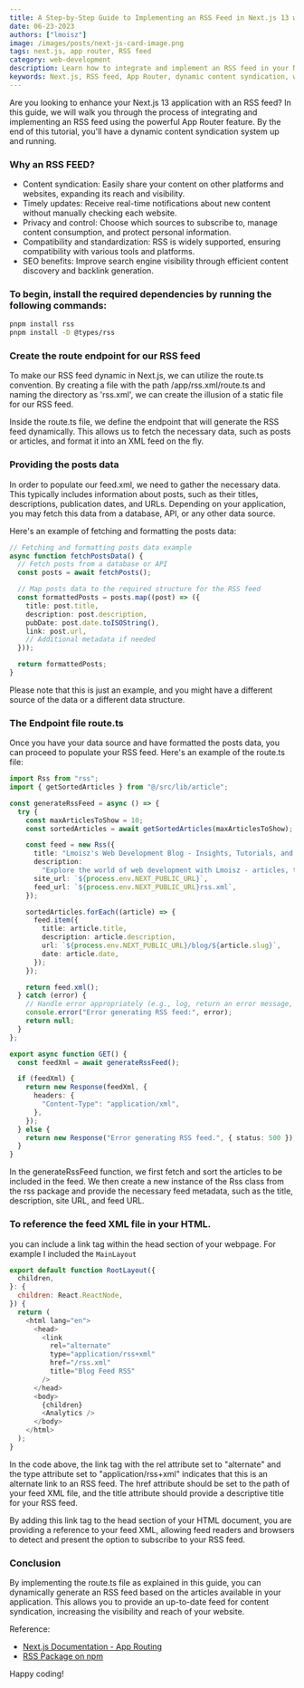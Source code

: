 ```yaml
---
title: A Step-by-Step Guide to Implementing an RSS Feed in Next.js 13 with App Router
date: 06-23-2023
authors: ["lmoisz"]
image: /images/posts/next-js-card-image.png
tags: next.js, app router, RSS feed
category: web-development
description: Learn how to integrate and implement an RSS feed in your Next.js 13 application using the powerful App Router feature. Follow this step-by-step guide to enhance your website with dynamic content syndication.
keywords: Next.js, RSS feed, App Router, dynamic content syndication, web development, SEO-friendly RSS feed, Next 13
---
```


Are you looking to enhance your Next.js 13 application with an RSS feed? In this guide, we will walk you through the process of integrating and implementing an RSS feed using the powerful App Router feature. By the end of this tutorial, you'll have a dynamic content syndication system up and running.

### Why an RSS FEED?

- Content syndication: Easily share your content on other platforms and websites, expanding its reach and visibility.
- Timely updates: Receive real-time notifications about new content without manually checking each website.
- Privacy and control: Choose which sources to subscribe to, manage content consumption, and protect personal information.
- Compatibility and standardization: RSS is widely supported, ensuring compatibility with various tools and platforms.
- SEO benefits: Improve search engine visibility through efficient content discovery and backlink generation.

### To begin, install the required dependencies by running the following commands:

```bash
pnpm install rss
pnpm install -D @types/rss
```

### Create the route endpoint for our RSS feed

To make our RSS feed dynamic in Next.js, we can utilize the route.ts convention. By creating a file with the path /app/rss.xml/route.ts and naming the directory as 'rss.xml', we can create the illusion of a static file for our RSS feed.

Inside the route.ts file, we define the endpoint that will generate the RSS feed dynamically. This allows us to fetch the necessary data, such as posts or articles, and format it into an XML feed on the fly.

### Providing the posts data

In order to populate our feed.xml, we need to gather the necessary data. This typically includes information about posts, such as their titles, descriptions, publication dates, and URLs. Depending on your application, you may fetch this data from a database, API, or any other data source.

Here's an example of fetching and formatting the posts data:

```typescript
// Fetching and formatting posts data example
async function fetchPostsData() {
  // Fetch posts from a database or API
  const posts = await fetchPosts();

  // Map posts data to the required structure for the RSS feed
  const formattedPosts = posts.map((post) => ({
    title: post.title,
    description: post.description,
    pubDate: post.date.toISOString(),
    link: post.url,
    // Additional metadata if needed
  }));

  return formattedPosts;
}
```

Please note that this is just an example, and you might have a different source of the data or a different data structure.

### The Endpoint file route.ts

Once you have your data source and have formatted the posts data, you can proceed to populate your RSS feed. Here's an example of the route.ts file:

```typescript
import Rss from "rss";
import { getSortedArticles } from "@/src/lib/article";

const generateRssFeed = async () => {
  try {
    const maxArticlesToShow = 10;
    const sortedArticles = await getSortedArticles(maxArticlesToShow);

    const feed = new Rss({
      title: "Lmoisz's Web Development Blog - Insights, Tutorials, and Tips",
      description:
        "Explore the world of web development with Lmoisz - articles, tutorials, and insights to help you become a skilled full stack web developer",
      site_url: `${process.env.NEXT_PUBLIC_URL}`,
      feed_url: `${process.env.NEXT_PUBLIC_URL}rss.xml`,
    });

    sortedArticles.forEach((article) => {
      feed.item({
        title: article.title,
        description: article.description,
        url: `${process.env.NEXT_PUBLIC_URL}/blog/${article.slug}`,
        date: article.date,
      });
    });

    return feed.xml();
  } catch (error) {
    // Handle error appropriately (e.g., log, return an error message, etc.)
    console.error("Error generating RSS feed:", error);
    return null;
  }
};

export async function GET() {
  const feedXml = await generateRssFeed();

  if (feedXml) {
    return new Response(feedXml, {
      headers: {
        "Content-Type": "application/xml",
      },
    });
  } else {
    return new Response("Error generating RSS feed.", { status: 500 });
  }
}
```

In the generateRssFeed function, we first fetch and sort the articles to be included in the feed.
We then create a new instance of the Rss class from the rss package and provide the necessary feed metadata, such as the title, description, site URL, and feed URL.

### To reference the feed XML file in your HTML.

you can include a link tag within the head section of your webpage. For example I included the `MainLayout`

```js
export default function RootLayout({
  children,
}: {
  children: React.ReactNode,
}) {
  return (
    <html lang="en">
      <head>
        <link
          rel="alternate"
          type="application/rss+xml"
          href="/rss.xml"
          title="Blog Feed RSS"
        />
      </head>
      <body>
        {children}
        <Analytics />
      </body>
    </html>
  );
}
```

In the code above, the link tag with the rel attribute set to "alternate" and the type attribute set to "application/rss+xml" indicates that this is an alternate link to an RSS feed. The href attribute should be set to the path of your feed XML file, and the title attribute should provide a descriptive title for your RSS feed.

By adding this link tag to the head section of your HTML document, you are providing a reference to your feed XML, allowing feed readers and browsers to detect and present the option to subscribe to your RSS feed.

### Conclusion

By implementing the route.ts file as explained in this guide, you can dynamically generate an RSS feed based on the articles available in your application. This allows you to provide an up-to-date feed for content syndication, increasing the visibility and reach of your website.

Reference:

- [Next.js Documentation - App Routing](https://nextjs.org/docs/app/building-your-application/routing)
- [RSS Package on npm](https://www.npmjs.com/package/rss)

Happy coding!
